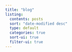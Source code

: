 ```yaml
---
title: "blog"
listing:
  contents: posts
  sort: "date-modified desc"
  type: default
  categories: true
  sort-ui: true
  filter-ui: true
---
```

